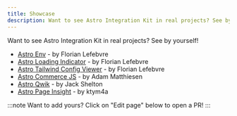 ```yaml
---
title: Showcase
description: Want to see Astro Integration Kit in real projects? See by yourself!
---
```


Want to see Astro Integration Kit in real projects? See by yourself!

- [Astro Env](https://github.com/florian-lefebvre/astro-env) - by Florian Lefebvre
- [Astro Loading Indicator](https://github.com/florian-lefebvre/astro-loading-indicator) - by Florian Lefebvre
- [Astro Tailwind Config Viewer](https://github.com/florian-lefebvre/astro-tailwind-config-viewer) - by Florian Lefebvre
- [Astro Commerce JS](https://github.com/adammatthiesen/astro-commercejs) - by Adam Matthiesen
- [Astro Qwik](https://github.com/QwikDev/astro) - by Jack Shelton
- [Astro Page Insight](https://github.com/ktym4a/astro-page-insight) - by ktym4a

:::note
Want to add yours? Click on "Edit page" below to open a PR!
:::
